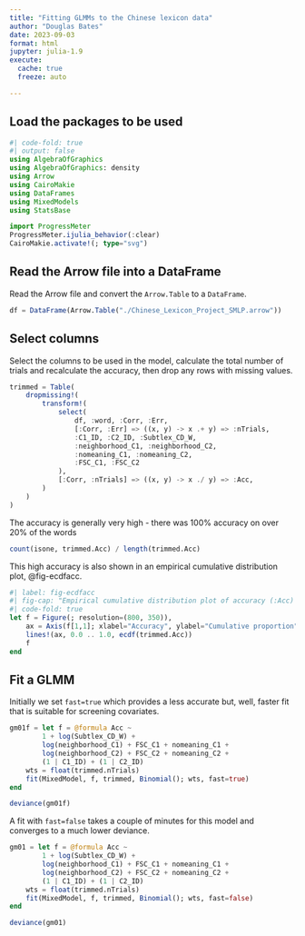 ```yaml
---
title: "Fitting GLMMs to the Chinese lexicon data"
author: "Douglas Bates"
date: 2023-09-03
format: html
jupyter: julia-1.9
execute:
  cache: true
  freeze: auto

---
```


## Load the packages to be used

```julia
#| code-fold: true
#| output: false
using AlgebraOfGraphics
using AlgebraOfGraphics: density
using Arrow
using CairoMakie
using DataFrames
using MixedModels
using StatsBase

import ProgressMeter
ProgressMeter.ijulia_behavior(:clear)
CairoMakie.activate!(; type="svg")
```

## Read the Arrow file into a DataFrame

Read the Arrow file and convert the `Arrow.Table` to a `DataFrame`.

```julia
df = DataFrame(Arrow.Table("./Chinese_Lexicon_Project_SMLP.arrow"))
```

## Select columns 

Select the columns to be used in the model, calculate the total number of trials and recalculate the accuracy, then drop any rows with missing values.

```julia
trimmed = Table(
    dropmissing!(
        transform!(
            select(
                df, :word, :Corr, :Err,
                [:Corr, :Err] => ((x, y) -> x .+ y) => :nTrials,
                :C1_ID, :C2_ID, :Subtlex_CD_W,
                :neighborhood_C1, :neighborhood_C2,
                :nomeaning_C1, :nomeaning_C2,
                :FSC_C1, :FSC_C2
            ),
            [:Corr, :nTrials] => ((x, y) -> x ./ y) => :Acc,
        )
    )
)
```

The accuracy is generally very high - there was 100% accuracy on over 20% of the words

```julia
count(isone, trimmed.Acc) / length(trimmed.Acc)
```

This high accuracy is also shown in an empirical cumulative distribution plot, @fig-ecdfacc.

```julia
#| label: fig-ecdfacc
#| fig-cap: "Empirical cumulative distribution plot of accuracy (:Acc) for words in the trimmed data set"
#| code-fold: true
let f = Figure(; resolution=(800, 350)),
    ax = Axis(f[1,1]; xlabel="Accuracy", ylabel="Cumulative proportion")
    lines!(ax, 0.0 .. 1.0, ecdf(trimmed.Acc))
    f
end
```

## Fit a GLMM

Initially we set `fast=true` which provides a less accurate but, well, faster fit that is suitable for screening covariates.  

```julia
gm01f = let f = @formula Acc ~
        1 + log(Subtlex_CD_W) +
        log(neighborhood_C1) + FSC_C1 + nomeaning_C1 +
        log(neighborhood_C2) + FSC_C2 + nomeaning_C2 +
        (1 | C1_ID) + (1 | C2_ID)
    wts = float(trimmed.nTrials)
    fit(MixedModel, f, trimmed, Binomial(); wts, fast=true)
end
```

```julia
deviance(gm01f)
```

A fit with `fast=false` takes a couple of minutes for this model and converges to a much lower deviance.

```julia
gm01 = let f = @formula Acc ~
        1 + log(Subtlex_CD_W) +
        log(neighborhood_C1) + FSC_C1 + nomeaning_C1 +
        log(neighborhood_C2) + FSC_C2 + nomeaning_C2 +
        (1 | C1_ID) + (1 | C2_ID)
    wts = float(trimmed.nTrials)
    fit(MixedModel, f, trimmed, Binomial(); wts, fast=false)
end
```

```julia
deviance(gm01)
```
